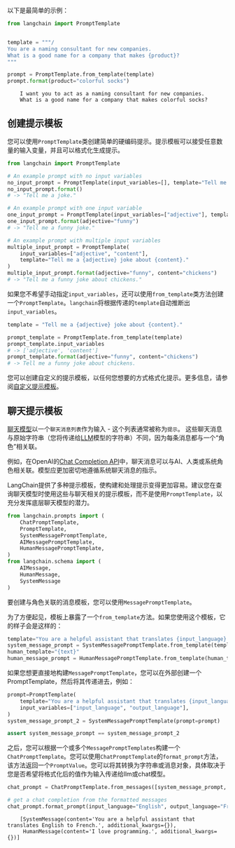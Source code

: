 以下是最简单的示例：

```python
from langchain import PromptTemplate


template = """/
You are a naming consultant for new companies.
What is a good name for a company that makes {product}?
"""

prompt = PromptTemplate.from_template(template)
prompt.format(product="colorful socks")
```

<CodeOutputBlock lang="python">

```
    I want you to act as a naming consultant for new companies.
    What is a good name for a company that makes colorful socks?
```

</CodeOutputBlock>


## 创建提示模板

您可以使用`PromptTemplate`类创建简单的硬编码提示。提示模板可以接受任意数量的输入变量，并且可以格式化生成提示。


```python
from langchain import PromptTemplate

# An example prompt with no input variables
no_input_prompt = PromptTemplate(input_variables=[], template="Tell me a joke.")
no_input_prompt.format()
# -> "Tell me a joke."

# An example prompt with one input variable
one_input_prompt = PromptTemplate(input_variables=["adjective"], template="Tell me a {adjective} joke.")
one_input_prompt.format(adjective="funny")
# -> "Tell me a funny joke."

# An example prompt with multiple input variables
multiple_input_prompt = PromptTemplate(
    input_variables=["adjective", "content"], 
    template="Tell me a {adjective} joke about {content}."
)
multiple_input_prompt.format(adjective="funny", content="chickens")
# -> "Tell me a funny joke about chickens."
```

如果您不希望手动指定`input_variables`，还可以使用`from_template`类方法创建一个`PromptTemplate`。`langchain`将根据传递的`template`自动推断出`input_variables`。

```python
template = "Tell me a {adjective} joke about {content}."

prompt_template = PromptTemplate.from_template(template)
prompt_template.input_variables
# -> ['adjective', 'content']
prompt_template.format(adjective="funny", content="chickens")
# -> Tell me a funny joke about chickens.
```

您可以创建自定义的提示模板，以任何您想要的方式格式化提示。更多信息，请参阅[自定义提示模板](./custom_prompt_template.html)。

<!-- TODO（shreya）：添加到Jinja的链接 -->

## 聊天提示模板

[聊天模型](../models/chat)以一个`聊天消息列表`作为输入 - 这个列表通常被称为`提示`。
这些聊天消息与原始字符串（您将传递给[LLM](/docs/modules/model_io/models/llms)模型的字符串）不同，因为每条消息都与一个“角色”相关联。

例如，在OpenAI的[Chat Completion API](https://platform.openai.com/docs/guides/chat/introduction)中，聊天消息可以与AI、人类或系统角色相关联。模型应更加密切地遵循系统聊天消息的指示。

LangChain提供了多种提示模板，使构建和处理提示变得更加容易。建议您在查询聊天模型时使用这些与聊天相关的提示模板，而不是使用`PromptTemplate`，以充分发挥底层聊天模型的潜力。

<!-- 警告：此文件是自动生成的！请勿编辑！相反，请编辑具有位置和名称的笔记本文件。 -->


```python
from langchain.prompts import (
    ChatPromptTemplate,
    PromptTemplate,
    SystemMessagePromptTemplate,
    AIMessagePromptTemplate,
    HumanMessagePromptTemplate,
)
from langchain.schema import (
    AIMessage,
    HumanMessage,
    SystemMessage
)
```

要创建与角色关联的消息模板，您可以使用`MessagePromptTemplate`。

为了方便起见，模板上暴露了一个`from_template`方法。如果您使用这个模板，它的样子会是这样的：


```python
template="You are a helpful assistant that translates {input_language} to {output_language}."
system_message_prompt = SystemMessagePromptTemplate.from_template(template)
human_template="{text}"
human_message_prompt = HumanMessagePromptTemplate.from_template(human_template)
```

如果您想更直接地构建`MessagePromptTemplate`，您可以在外部创建一个PromptTemplate，然后将其传递进去，例如：


```python
prompt=PromptTemplate(
    template="You are a helpful assistant that translates {input_language} to {output_language}.",
    input_variables=["input_language", "output_language"],
)
system_message_prompt_2 = SystemMessagePromptTemplate(prompt=prompt)

assert system_message_prompt == system_message_prompt_2
```

之后，您可以根据一个或多个`MessagePromptTemplates`构建一个`ChatPromptTemplate`。您可以使用`ChatPromptTemplate`的`format_prompt`方法，该方法返回一个`PromptValue`。您可以将其转换为字符串或消息对象，具体取决于您是否希望将格式化后的值作为输入传递给llm或chat模型。


```python
chat_prompt = ChatPromptTemplate.from_messages([system_message_prompt, human_message_prompt])

# get a chat completion from the formatted messages
chat_prompt.format_prompt(input_language="English", output_language="French", text="I love programming.").to_messages()
```

<CodeOutputBlock lang="python">

```
    [SystemMessage(content='You are a helpful assistant that translates English to French.', additional_kwargs={}),
     HumanMessage(content='I love programming.', additional_kwargs={})]
```

</CodeOutputBlock>
